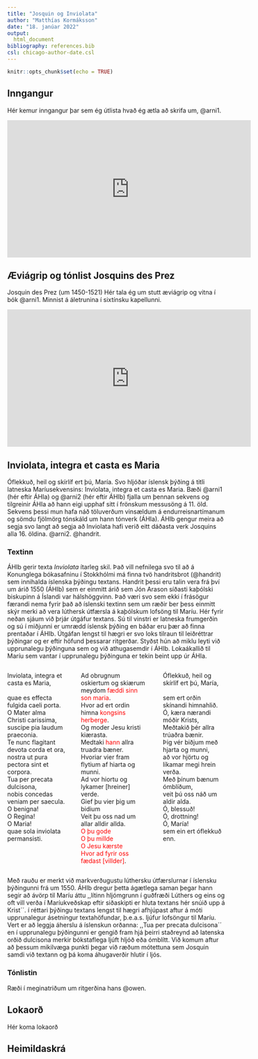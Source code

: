 ```yaml
---
title: "Josquin og Inviolata"
author: "Matthías Kormáksson"
date: "18. janúar 2022"
output: 
  html_document
bibliography: references.bib
csl: chicago-author-date.csl
---
```


```r
knitr::opts_chunk$set(echo = TRUE)
```

## Inngangur

Hér kemur inngangur þar sem ég útlista hvað ég ætla að skrifa um, @arni1.

<iframe width="560" height="315" src="https://www.youtube.com/embed/3hGgBC7aNso" frameborder="0" allowfullscreen></iframe>

## Æviágrip og tónlist Josquins des Prez

Josquin des Prez (um 1450-1521) Hér tala ég um stutt æviágrip og vitna í bók @arni1. Minnist á áletrunina í sixtínsku kapellunni.

<iframe width="560" height="315" src="https://www.youtube.com/embed/xGkb5KFwx1I" frameborder="0" allowfullscreen></iframe>


## Inviolata, integra et casta es Maria

Óflekkuð, heil og skírlíf ert þú, María. Svo hljóðar íslensk þýðing á titli latneska Maríusekvensins: Inviolata, integra et casta es Maria. Bæði @arni1 (hér eftir ÁHIa) og @arni2 (hér eftir ÁHIb) fjalla um þennan sekvens og tilgreinir ÁHIa að hann eigi upphaf sitt í frönskum messusöng á 11. öld. Sekvens þessi mun hafa náð töluverðum vinsældum á endurreisnartímanum og sömdu fjölmörg tónskáld um hann tónverk (ÁHIa). ÁHIb gengur meira að segja svo langt að segja að Inviolata hafi verið eitt dáðasta verk Josquins alla 16. öldina.   @arni2. @handrit.

### Textinn

ÁHIb gerir texta *Inviolata* ítarleg skil. Það vill nefnilega svo til að á Konunglega bókasafninu í Stokkhólmi má finna tvö handritsbrot (@handrit) sem innihalda íslenska þýðingu textans. Handrit þessi eru talin vera frá því um árið 1550 (ÁHIb) sem er einmitt árið sem Jón Arason síðasti kaþólski biskupinn á Íslandi var hálshöggvinn. Það væri svo sem ekki í frásögur færandi nema fyrir það að íslenski textinn sem um ræðir ber þess einmitt skýr merki að vera lúthersk útfærsla á kaþólskum lofsöng til Maríu. Hér fyrir neðan sjáum við þrjár útgáfur textans. Sú til vinstri er latneska frumgerðin og sú í miðjunni er umrædd íslensk þýðing en báðar eru þær að finna prentaðar í ÁHIb. Útgáfan lengst til hægri er svo loks tilraun til leiðréttrar þýðingar og er eftir höfund þessarar ritgerðar. Styðst hún að miklu leyti við upprunalegu þýðinguna sem og við athugasemdir í ÁHIb. Lokaákallið til Maríu sem vantar í upprunalegu þýðinguna er tekin beint upp úr ÁHIa.

:::: {style="display: flex;"}

::: {}
Inviolata, integra et casta es Maria,  
<span style="color: white;">.</span>  
quae es effecta fulgida caeli porta.  
O Mater alma Christi carissima,  
suscipe pia laudum praeconia.  
Te nunc flagitant devota corda et ora,  
nostra ut pura pectora sint et corpora.  
Tua per precata dulcisona,  
nobis concedas veniam per saecula.  
O benigna!  
O Regina!  
O Maria!  
quae sola inviolata permansisti.  
:::

::: {}
$~$ $~$ $~$ $~$ $~$ $~$ $~$ $~$ $~$
:::

::: {}
Ad obrugnum oskiertum og skiærum  
meydom <span style="color: red;">fæddi sinn son maria</span>.  
Hvor ad ert ordin himna <span style="color: red;">kongsins herberge</span>.  
Og moder Jesu kristi kiærasta.  
Medtaki <span style="color: red;">hann</span> allra truadra bæner.  
Hvoriar vier fram flytium af hiarta og munni.  
Ad vor hiortu og lykamer [hreiner] verde.  
Gief þu vier þig um bidium  
Veit þu oss nad um allar alldir allda.  
<span style="color: red;">O þu gode  
O þu millde  
O Jesu kærste  
Hvor ad fyrir oss fædast [villder]</span>.  
:::

::: {}
$~$ $~$ $~$ $~$ $~$ $~$ $~$ $~$ $~$
:::

::: {}
Óflekkuð, heil og skírlíf ert þú, María,  
<span style="color: white;">.</span>  
sem ert orðin skínandi himnahlið.  
Ó, kæra nærandi móðir Krists,  
Meðtakið þér allra trúaðra bænir.  
Þig vér biðjum með hjarta og munni,  
að vor hjörtu og líkamar megi hrein verða.  
Með þínum bænum ómblíðum,  
veit þú oss náð um aldir alda.  
Ó, blessuð!   
Ó, drottning!  
Ó, María!  
sem ein ert óflekkuð enn.  
:::

::::

Með rauðu er merkt við markverðugustu lúthersku útfærslurnar í íslensku þýðingunni frá um 1550. ÁHIb dregur þetta ágætlega saman þegar hann segir að ávörp til Maríu áttu ,,lítinn hljómgrunn í guðfræði Lúthers og eins og oft vill verða í Maríukveðskap
eftir siðaskipti er hluta textans hér snúið upp á Krist´´. í réttari þýðingu textans lengst til hægri afhjúpast aftur á móti upprunalegur ásetningur textahöfundar, þ.e.a.s. ljúfur lofsöngur til Maríu. Vert er að leggja áherslu á íslenskun orðanna: ,,Tua per precata dulcisona´´ en í upprunalegu þýðingunni er gengið fram hjá þeirri staðreynd að latenska orðið dulcisona merkir bókstaflega ljúft hljóð eða ómblítt. Við komum aftur að þessum mikilvæga punkti þegar við ræðum mótettuna sem Josquin samdi við textann og þá koma áhugaverðir hlutir í ljós.

### Tónlistin

Ræði í meginatriðum um ritgerðina hans @owen.

## Lokaorð

Hér koma lokaorð

## Heimildaskrá